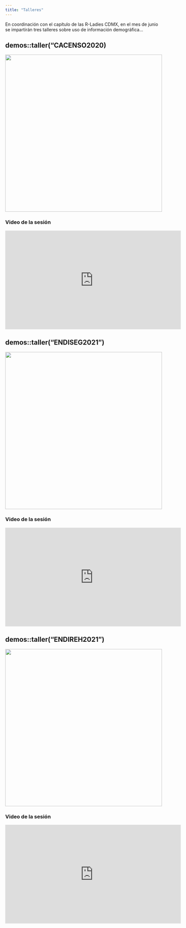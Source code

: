 ```yaml
---
title: "Talleres"
---
```


En coordinación con el capítulo de las R-Ladies CDMX, en el mes de junio se impartirán tres talleres sobre uso de información demográfica...

## demos::taller("CACENSO2020)

![](ima/2.png){fig-align="center" width="500"}

### Video de la sesión

<iframe src="https://www.facebook.com/plugins/video.php?height=314&href=https%3A%2F%2Fwww.facebook.com%2Frladiescdmx%2Fvideos%2F776827570764633%2F&show_text=false&width=560&t=0" width="560" height="314" style="border:none;overflow:hidden" scrolling="no" frameborder="0" allowfullscreen="true" allow="autoplay; clipboard-write; encrypted-media; picture-in-picture; web-share" allowFullScreen="true"></iframe></iframe>

## demos::taller("ENDISEG2021")

![](ima/1.png){fig-align="center" width="500"}

### Video de la sesión

<iframe src="https://www.facebook.com/plugins/video.php?height=314&href=https%3A%2F%2Fwww.facebook.com%2Frladiescdmx%2Fvideos%2F909693547386028%2F&show_text=false&width=560&t=0" width="560" height="314" style="border:none;overflow:hidden" scrolling="no" frameborder="0" allowfullscreen="true" allow="autoplay; clipboard-write; encrypted-media; picture-in-picture; web-share" allowFullScreen="true"></iframe></iframe>

## demos::taller("ENDIREH2021")

![](ima/3.png){fig-align="center" width="500"}

### Video de la sesión

<iframe src="https://www.facebook.com/plugins/video.php?height=314&href=https%3A%2F%2Fwww.facebook.com%2Frladiescdmx%2Fvideos%2F1208513707212550%2F&show_text=false&width=560&t=0" width="560" height="314" style="border:none;overflow:hidden" scrolling="no" frameborder="0" allowfullscreen="true" allow="autoplay; clipboard-write; encrypted-media; picture-in-picture; web-share" allowFullScreen="true"></iframe></iframe>
